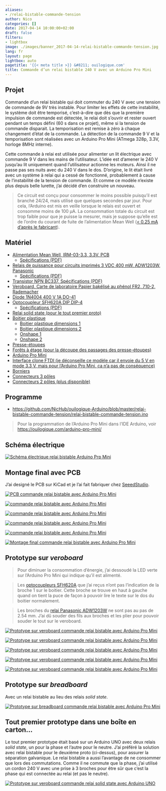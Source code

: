 ```yaml
---
aliases:
- /relai-bistable-commande-tension
author: Nico
categories: []
date: 2017-04-14 10:00:00+02:00
draft: false
filters:
- lightbox
image: ./images/banner_2017-04-14-relai-bistable-commande-tension.jpg
lang: fr
layout: page
lightbox: auto
pagetitle: '{{< meta title >}} &#8211; ouilogique.com'
title: Commande d’un relai bistable 240 V avec un Arduino Pro Mini
---
```


## Projet

Commande d’un relai bistable qui doit commuter du 240 V avec une tension de commande de 9V très instable. Pour limiter les effets de cette instabilité, le système doit être temporisé, c’est-à-dire que dès que la première impulsion de commande est détectée, le relai doit s’ouvrir et rester ouvert pendant un temps défini (60 s dans ce projet), même si la tension de commande disparait. La temporisation est remise à zéro à chaque changement d’état de la commande. La détection de la commande 9 V et la temporisation sont réalisées avec un Arduino Pro Mini (ATmega 328p, 3.3V, horloge 8MHz interne).

Cette commande à relai est utilisée pour alimenter un lit électrique avec commande 9 V dans les mains de l’utilisateur. L’idée est d’amener le 240 V jusqu’au lit uniquement quand l’utilisateur actionne les moteurs. Ainsi il ne passe pas ses nuits avec du 240 V dans le dos. D’origine, le lit était livré avec un système à relai qui a cessé de fonctionné, probablement à cause de l’instabilité de la tension de commande. Et comme ce modèle n’existe plus depuis belle lurette, j’ai décidé d’en construire un nouveau.

> Ce circuit est conçu pour consommer le moins possible puisqu’il est branché 24/24, mais utilisé que quelques secondes par jour. Pour cela, l’Arduino est mis en veille lorsque le relais est ouvert et consomme moins de 100 µA. La consommation totale du circuit est trop faible pour que je puisse la mesurer, mais je suppose qu’elle est de l’ordre du courant de fuite de l’alimentation Mean Well ([< 0.25 mA d’après le fabricant][4]).

## Matériel

-   [Alimentation Mean Well, IRM-03-3.3, 3.3V, PCB][3]
    -   [Spécifications (PDF)][4]
-   [Relais de puissance pour circuits imprimés 3 VDC 400 mW, ADW1203W, Panasonic][2]
    -   [Spécifications (PDF)](./docs/adw1_eng_tds.pdf)
-   [Transistor NPN BC337, Spécifications (PDF)](./docs/BC337-D.PDF)
-   [Veroboard, Carte de laboratoire Papier bakélisé au phénol FR2, 710-2, Rademacher](https://www.distrelec.ch/fr/carte-de-laboratoire-papier-bakelise-au-phenol-fr2-rademacher-710/p/14832982)
-   [Diode 1N4004 400 V 1A DO-41](https://fr.aliexpress.com/item/50pcs-1N4004-400V-1A-DO-41-Axial-Lead-Silicon-Rectifier-Diodes/32464825368.html)
-   [Optocoupleur SFH620A DIP DIP-4][1]
    -   [Spécifications (PDF)](./docs/sfh620.pdf)
-   [Relai solid state (pour le tout premier proto)](https://fr.aliexpress.com/item/Industrial-FOTEK-single-phase-solid-state-relay-SSR-25DA-25A-actually-3-32V-DC-TO-24/32621331021.html)
-   [Boitier plastique](https://fr.aliexpress.com/item/Two-colors-plastic-enclosure-diy-project-box-abs-plastic-box-electronics-small-desktop-box-135/32426076659.html)
    -   [Boitier plastique dimensions 1][img_1]
    -   [Boitier plastique dimensions 2][img_2]
    -   [Onshape 1](https://cad.onshape.com/documents/bdfa03cae61f8d99e05c256d/w/6a80dbc21d7d7ec99d4ca430/e/ff237b71c3e3937e7775091c)
    -   [Onshape 2](https://cad.onshape.com/documents/bdfa03cae61f8d99e05c256d/w/6a80dbc21d7d7ec99d4ca430/e/d16ebce6912d78151dce1e60)
-   [Presse-étoupes](https://fr.aliexpress.com/item/PG7-Cable-Glands-Nylon-plastic-waterproof-cable-connectors-spiral-fixed-2013-New-product/1000045565.html)
-   [Forêts à étage (pour la découpe des passages des presse-étoupes)](https://fr.aliexpress.com/item/3pcs-HSS-Steel-Step-Cone-Milling-Cutter-Titanium-Coated-Step-Drill-Cutting-Tools-Bit-Set/32661376446.html)
-   [Arduino Pro Mini](http://www.banggood.com/5Pcs-3_3V-8MHz-ATmega328P-AU-Pro-Mini-Microcontroller-Board-For-Arduino-p-980292.html?p=0431091025639201412F)
-   [Interface clone FTDI (je déconseille ce modèle car il envoie du 5 V en mode 3.3 V, mais pour l’Arduino Pro Mini, ça n’a pas de conséquence)](http://www.miniinthebox.com/fr/programme-downloader-ftdi-basic-usb-a-ttl-ft232-pour-arduino_p903425.html)
-   [Borniers](http://www.banggood.com/20pcs-2-Pin-Plug-in-Screw-Terminal-Block-Connector-5_08mm-Pitch-p-993197.html?p=0431091025639201412F)
-   [Connecteurs 3 pôles](https://fr.aliexpress.com/item/F217-10-sets-ht5-08-3pin-Terminal-plug-type-300V-10A-5-08mm-pitch-connector-pcb/32657384224.html)
-   [Connecteurs 2 pôles (plus disponible)](https://fr.aliexpress.com/item/10-sets-5-08-2pin-Right-angle-Terminal-plug-type-300V-10A-5-08mm-pitch-connector/32787731420.html)


[img_1]: ./images/dimension-boitier-plastique-1.jpg
[img_2]: ./images/dimension-boitier-plastique-2.jpg

## Programme

-   <https://github.com/NicHub/ouilogique-Arduino/blob/master/relai-bistable-commande-tension/relai-bistable-commande-tension.ino>

> Pour la programmation de l’Arduino Pro Mini dans l’IDE Arduino, voir <https://ouilogique.com/arduino-pro-mini/>

## Schéma électrique

[![Schéma électrique relai bistable Arduino Prp Mini][i1]][i1]


[i1]: ./images/relai-bistable-commande-tension.sch.svg

## Montage final avec PCB

J’ai designé le PCB sur KiCad et je l’ai fait fabriquer chez [SeeedStudio](https://www.seeedstudio.com/fusion_pcb.html).

[![PCB commande relai bistable avec Arduino Pro Mini][i9]][i9]


[i9]: ./images/relai-bistable-commande-tension-007.jpg

[![commande relai bistable avec Arduino Pro Mini][i10]][i10]


[i10]: ./images/relai-bistable-commande-tension-008.jpg

[![commande relai bistable avec Arduino Pro Mini][i11]][i11]


[i11]: ./images/relai-bistable-commande-tension-009.jpg

[![commande relai bistable avec Arduino Pro Mini][i12]][i12]


[i12]: ./images/relai-bistable-commande-tension-010.jpg

[![commande relai bistable avec Arduino Pro Mini][i13]][i13]


[i13]: ./images/relai-bistable-commande-tension-011.jpg

[![Montage final commande relai bistable avec Arduino Pro Mini][i14]][i14]


[i14]: ./images/relai-bistable-commande-tension-012.jpg

## Prototype sur _veroboard_

> Pour diminuer la consommation d’énergie, j’ai dessoudé la LED verte sur l’Arduino Pro Mini qui indique qu’il est alimenté.

> Les [optocoupleurs SFH620A][1] que j’ai reçus n’ont pas l’indication de la broche 1 sur le boitier. Cette broche se trouve en haut à gauche quand on tient la puce de façon à pouvoir lire le texte sur le dos du boitier normalement.

> Les broches du [relai Panasonic ADW1203W][2] ne sont pas au pas de 2.54 mm. J’ai dû souder des fils aux broches et les plier pour pouvoir souder le tout sur le veroboard.

[![Prototype sur veroboard commande relai bistable avec Arduino Pro Mini][i3]][i3]

[i3]: ./images/relai-bistable-commande-tension-002.jpg

[![Prototype sur veroboard commande relai bistable avec Arduino Pro Mini][i4]][i4]

[i4]: ./images/relai-bistable-commande-tension-003.jpg

[![Prototype sur veroboard commande relai bistable avec Arduino Pro Mini][i5]][i5]

[i5]: ./images/relai-bistable-commande-tension-004.jpg

[![Prototype sur veroboard commande relai bistable avec Arduino Pro Mini][i6]][i6]

[i6]: ./images/relai-bistable-commande-tension-005.png

[![Prototype sur veroboard commande relai bistable avec Arduino Pro Mini][i7]][i7]

[i7]: ./images/relai-bistable-commande-tension-006.jpg

## Prototype sur _breadboard_

Avec un relai bistable au lieu des relais _solid state_.

[![Prototype sur breadboard commande relai bistable avec Arduino Pro Mini][i2]][i2]

[i2]: ./images/relai-bistable-commande-tension-001.jpg

## Tout premier prototype dans une boîte en carton...

Le tout premier prototype était basé sur un Arduino UNO avec deux relais _solid state_, un pour la phase et l’autre pour le neutre. J’ai préféré la solution avec relai bistable pour le deuxième proto (ci-dessus), pour assurer la séparation galvanique. Le relai bistable a aussi l’avantage de ne consommer que lors des commutations. Comme il ne commute que la phase, j’ai utilisé un cordon 240 V avec une prise à 3 broches pour être sûr que c’est la phase qui est connectée au relai (et pas le neutre).

[![Prototype sur veroboard commande relai solid state avec Arduino UNO][i8]][i8]

[i8]: ./images/relai-bistable-commande-tension-000.jpg
[1]: https://fr.aliexpress.com/item/Free-shippin-10pcs-lot-SFH620A-DIP-DIP-4-new-original/32553455903.html?spm=2114.13010608.0.0.H1VvjL
[2]: https://www.distrelec.ch/fr/relais-de-puissance-pour-circuits-imprimes-vdc-400-mw-panasonic-adw1203w/p/11030041
[3]: https://www.distrelec.ch/fr/bloc-alimentation-decoupage-sortie-mean-well-irm-03/p/30051638
[4]: ./docs/irm03_eng_tds.pdf
